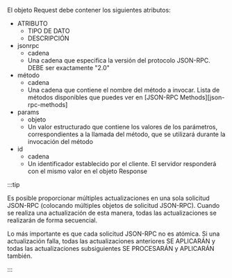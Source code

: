 El objeto Request debe contener los siguientes atributos:

<AttributeTable>

- ATRIBUTO
  - TIPO DE DATO
  - DESCRIPCIÓN
- jsonrpc
  - cadena
  - Una cadena que especifica la versión del protocolo JSON-RPC. DEBE ser exactamente "2.0"
- método
  - cadena
  - Una cadena que contiene el nombre del método a invocar. Lista de métodos disponibles que puedes ver en [JSON-RPC Methods][json-rpc-methods]
- params
  - objeto
  - Un valor estructurado que contiene los valores de los parámetros, correspondientes a la llamada del método, que se utilizará durante la invocación del método
- id
  - cadena
  - Un identificador establecido por el cliente. El servidor responderá con el mismo valor en el objeto Response

</AttributeTable>

:::tip

Es posible proporcionar múltiples actualizaciones en una sola solicitud JSON-RPC (colocando múltiples objetos de solicitud JSON-RPC). Cuando se realiza una actualización de esta manera, todas las actualizaciones se realizarán de forma secuencial.

Lo más importante es que cada solicitud JSON-RPC no es atómica. Si una actualización falla, todas las actualizaciones anteriores SE APLICARÁN y todas las actualizaciones subsiguientes SE PROCESARÁN y APLICARÁN también.

:::
